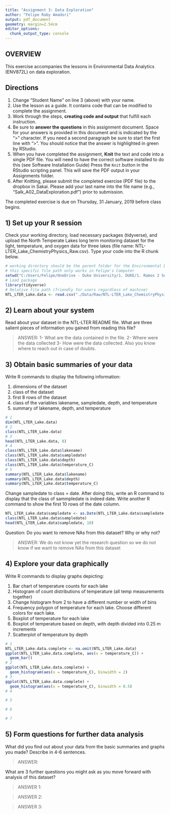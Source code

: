 ```yaml
---
title: "Assignment 3: Data Exploration"
author: "Felipe Raby Amadori"
output: pdf_document
geometry: margin=2.54cm
editor_options: 
  chunk_output_type: console
---
```


## OVERVIEW

This exercise accompanies the lessons in Environmental Data Analytics (ENV872L) on data exploration. 

## Directions
1. Change "Student Name" on line 3 (above) with your name.
2. Use the lesson as a guide. It contains code that can be modified to complete the assignment.
3. Work through the steps, **creating code and output** that fulfill each instruction.
4. Be sure to **answer the questions** in this assignment document.
Space for your answers is provided in this document and is indicated by the ">" character.
If you need a second paragraph be sure to start the first line with ">".
You should notice that the answer is highlighted in green by RStudio. 
6. When you have completed the assignment, **Knit** the text and code into a single PDF file.
You will need to have the correct software installed to do this (see Software Installation Guide)
Press the `Knit` button in the RStudio scripting panel.
This will save the PDF output in your Assignments folder.
8. After Knitting, please submit the completed exercise (PDF file) to the dropbox in Sakai. Please add your last name into the file name (e.g., "Salk_A02_DataExploration.pdf") prior to submission.

The completed exercise is due on Thursday, 31 January, 2019 before class begins.

## 1) Set up your R session

Check your working directory, load necessary packages (tidyverse), and upload the North Temperate Lakes long term monitoring dataset for the light, temperature, and oxygen data for three lakes (file name: NTL-LTER_Lake_ChemistryPhysics_Raw.csv). Type your code into the R chunk below.

```r
# working directory should be the parent folder for the Environmental Data Analytics Course
# this specific file path only works in Felipe's Computer
setwd("C:/Users/Felipe/OneDrive - Duke University/1. DUKE/1. Ramos 2 Semestre/EOS-872 Env. Data Analytics/Environmental_Data_Analytics") 
# Load package
library(tidyverse)
# Relative file path (friendly for users regardless of machine)
NTL_LTER_Lake.data <- read.csv("./Data/Raw/NTL-LTER_Lake_ChemistryPhysics_Raw.csv")
```

## 2) Learn about your system

Read about your dataset in the NTL-LTER README file. What are three salient pieces of information you gained from reading this file?

> ANSWER: 1- What are the data contained in the file. 2- Where were the data collected 3- How were the data collected. Also you know where to reach out in case of doubts.

## 3) Obtain basic summaries of your data

Write R commands to display the following information: 

1. dimensions of the dataset
2. class of the dataset
3. first 8 rows of the dataset
4. class of the variables lakename, sampledate, depth, and temperature
5. summary of lakename, depth, and temperature

```r
# 1
dim(NTL_LTER_Lake.data)
# 2
class(NTL_LTER_Lake.data)
# 3
head(NTL_LTER_Lake.data, 8)
# 4
class(NTL_LTER_Lake.data$lakename)
class(NTL_LTER_Lake.data$sampledate)
class(NTL_LTER_Lake.data$depth)
class(NTL_LTER_Lake.data$temperature_C)
# 5
summary(NTL_LTER_Lake.data$lakename)
summary(NTL_LTER_Lake.data$depth)
summary(NTL_LTER_Lake.data$temperature_C)
```

Change sampledate to class = date. After doing this, write an R command to display that the class of sammpledate is indeed date. Write another R command to show the first 10 rows of the date column. 

```r
NTL_LTER_Lake.data$sampledate <- as.Date(NTL_LTER_Lake.data$sampledate, format = "%m/%d/%y") 
class(NTL_LTER_Lake.data$sampledate)
head(NTL_LTER_Lake.data$sampledate, 10)
```

Question: Do you want to remove NAs from this dataset? Why or why not?

> ANSWER: We do not know yet the research question so we do not know if we want to remove NAs from this dataset

## 4) Explore your data graphically

Write R commands to display graphs depicting: 

1. Bar chart of temperature counts for each lake
2. Histogram of count distributions of temperature (all temp measurements together)
3. Change histogram from 2 to have a different number or width of bins
4. Frequency polygon of temperature for each lake. Choose different colors for each lake.
5. Boxplot of temperature for each lake
6. Boxplot of temperature based on depth, with depth divided into 0.25 m increments
7. Scatterplot of temperature by depth

```r
# 1
NTL_LTER_Lake.data.complete <- na.omit(NTL_LTER_Lake.data)
ggplot(NTL_LTER_Lake.data.complete, aes(x = temperature_C)) +
  geom_bar()
# 2
ggplot(NTL_LTER_Lake.data.complete) +
  geom_histogram(aes(x = temperature_C), binwidth = 2)
# 3
ggplot(NTL_LTER_Lake.data.complete) +
  geom_histogram(aes(x = temperature_C), binwidth = 0.5)
# 4

# 5

# 6

# 7 

```
## 5) Form questions for further data analysis

What did you find out about your data from the basic summaries and graphs you made? Describe in 4-6 sentences.

> ANSWER: 

What are 3 further questions you might ask as you move forward with  analysis of this dataset?

> ANSWER 1: 

> ANSWER 2: 

> ANSWER 3: 
